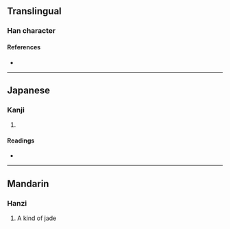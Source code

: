 {{character info}}
==Translingual==

===Han character===
{{Han char|rn=96|rad=玉|as=13|sn=17|four=|canj=MGYWM|ids=⿰𤣩亶}}

====References====
* {{Han ref|kx=0743.120|dkj=21282|hdz=21142.060|uh=74AE|ud=29870}}

----

==Japanese==

===Kanji===
{{ja-kanji|grade=|rs=玉13}}

# {{rfdef|ja|sort=玉13}}

====Readings====
* {{ja-readings|on=[[たん]] (tan)|kun=[[たま]] (tama)|nanori=}}

----

==Mandarin==

===Hanzi===
{{cmn-hanzi|pin=[[tǎn]] ([[tan3]])|wg=t'an<sup>3</sup>}}

# A kind of jade